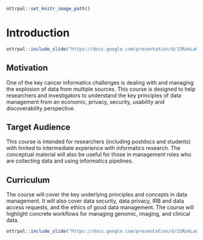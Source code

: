 

```r
ottrpal::set_knitr_image_path()
```

# Introduction

```r
ottrpal::include_slide("https://docs.google.com/presentation/d/1SRokLaGAc2hiwJSN26FHE0ZEEhPr3KQdyMICic8kAcs/edit#slide=id.p")
```

## Motivation

One of the key cancer informatics challenges is dealing with and managing the explosion of data from multiple sources. This course is designed to help researchers and investigators to understand the key principles of data management from an economic, privacy, security, usability and discoverability perspective. 

## Target Audience 

This course is intended for researchers (including postdocs and students) with limited to intermediate experience with informatics research. The conceptual material will also be useful for those in management roles who are collecting data and using informatics pipelines.

## Curriculum 

The course will cover the key underlying principles and concepts in data management. It will also cover data security, data privacy, IRB and data access requests, and the ethics of good data management. The course will highlight concrete workflows for managing genomic, imaging, and clinical data. 


```r
ottrpal::include_slide("https://docs.google.com/presentation/d/1SRokLaGAc2hiwJSN26FHE0ZEEhPr3KQdyMICic8kAcs/edit#slide=id.gf5f8818810_1_5")
```
